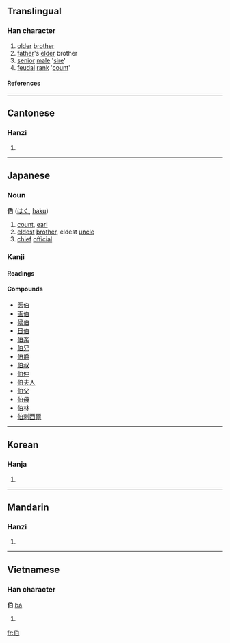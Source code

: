 ==Translingual==

===Han character===
{{Han char|rn=9|rad=人|as=05|sn=7|four=2620<sub>0</sub>|canj=人竹日 (OHA)}}

# [[older]] [[brother]]
# [[father]]'s [[elder]] brother
# [[senior]] [[male]] '[[sire]]'
# [[feudal]] [[rank]] '[[count]]'

====References====
{{Han ref|kx=0096.160|dkj=00466|dj=0204.200|hdz=10136.020|uh=4F2F|ud=20271|bh=A742|bd=42818}}

----

==Cantonese==

===Hanzi===
{{yue-hanzi|jyut=|y=ba3, baak3}}

# {{defn|Cantonese}}

----

==Japanese==

===Noun===
'''伯''' ([[はく]], [[haku]])

# [[count]], [[earl]]
# [[eldest]] [[brother]], eldest [[uncle]]
# [[chief]] [[official]]

===Kanji===
{{ja-kanji|grade=c|rs=人05}}

====Readings====
{{ja-readings|on=[[はく]] ([[haku]]), [[は]] ([[ha]])|kun=[[おさ]] ([[osa]]), [[はたがしら]] ([[hatagashira]])}}

====Compounds====
*[[医伯]]
*[[画伯]]
*[[侯伯]]
*[[日伯]]
*[[伯楽]]
*[[伯兄]]
*[[伯爵]]
*[[伯叔]]
*[[伯仲]]
*[[伯夫人]]
*[[伯父]]
*[[伯母]]
*[[伯林]]
*[[伯剌西爾]]

----

==Korean==

===Hanja===
{{ko-hanja|hangeul=[[백]], [[패]]|eumhun=맏, 우두머리, 큰아버지, 백작|rv=baek, pae|mr=paek, p'ae}}

# {{defn|Korean}}

----

==Mandarin==

===Hanzi===
{{cmn-hanzi|pin=[[bó]] ([[bo2]])|wg=po<sup>2</sup>}}

# {{defn|Mandarin}}

----

==Vietnamese==

===Han character===
'''伯''' [[bá]]

# {{defn|Vietnamese}}

[[fr:伯]]
